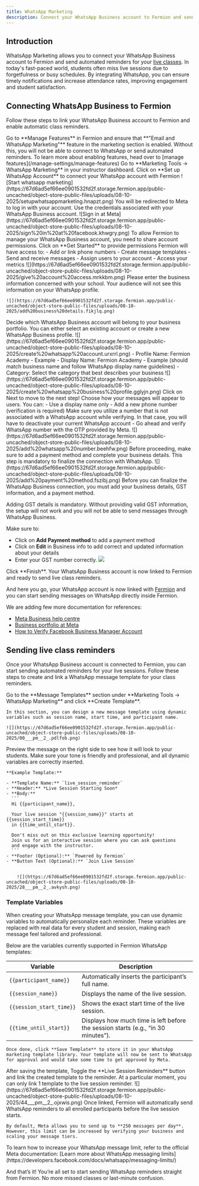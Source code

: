 ```yaml
---
title: WhatsApp Marketing
description: Connect your WhatsApp Business account to Fermion and send automated class reminders to your students.
---
```


## Introduction

WhatsApp Marketing allows you to connect your WhatsApp Business account to Fermion and send automated reminders for your [live classes](/live-classes/what-are-live-classes). 
In today's fast-paced world, students often miss live sessions due to forgetfulness or busy schedules. By integrating WhatsApp, you can ensure timely notifications and increase attendance rates, improving engagement and student satisfaction. 

## Connecting WhatsApp Business to Fermion

Follow these steps to link your WhatsApp Business account to Fermion and enable automatic class reminders.

<Steps>
  <Step title="Enable WhatsApp and Email Marketing Features">
    Go to **Manage Features** in Fermion and ensure that **"Email and WhatsApp Marketing"** feature in the marketing section is enabled. Without this, you will not be able to connect to WhatsApp or send automated reminders. To learn more about enabling features, head over to [manage features](/manage-settings/manage-features)
  </Step>

  <Step title="Navigate to WhatsApp marketing">
    Go to **Marketing Tools → WhatsApp Marketing** in your instructor dashboard. Click on **Set up WhatsApp Account** to connect your WhatsApp account with Fermion
    ![Start whatsapp marketing](https://67d6ad5ef66ee0901532fd2f.storage.fermion.app/public-uncached/object-store-public-files/uploads/08-10-2025/setupwhatsappmarketing.hnapzt.png)
  </Step>

  <Step title="Log in to Meta account">
    You will be redirected to Meta to log in with your account. Use the credentials associated with your WhatsApp Business account.
    ![Sign in at Meta](https://67d6ad5ef66ee0901532fd2f.storage.fermion.app/public-uncached/object-store-public-files/uploads/08-10-2025/sign%20in%20at%20facebook.khwgry.png)
  </Step>

  <Step title="Connect your account to Fermion">
    To allow Fermion to manage your WhatsApp Business account, you need to share account permissions. 
    Click on **Get Started** to provide permissions
    <AccordionGroup>
      <Accordion title="Permissions you'll share with Fermion">
        Fermion will have access to:
        - Add or link phone numbers
        - Create message templates
        - Send and receive messages
        - Assign users to your account
        - Access your metrics
      </Accordion>
    </AccordionGroup>
    ![](https://67d6ad5ef66ee0901532fd2f.storage.fermion.app/public-uncached/object-store-public-files/uploads/08-10-2025/give%20account%20access.mrkkbm.png)
  </Step>

  <Step title="Fill in business information">
    Please enter the business information concerned with your school. Your audience will not see this information on your WhatsApp profile.


    ![](https://67d6ad5ef66ee0901532fd2f.storage.fermion.app/public-uncached/object-store-public-files/uploads/08-10-2025/add%20business%20details.fikjlq.png)
  </Step>

  <Step title="Choose WhatsApp Business account">
    Decide which WhatsApp Business account will belong to your business portfolio. You can either select an existing account or create a new WhatsApp Business profile.
    ![](https://67d6ad5ef66ee0901532fd2f.storage.fermion.app/public-uncached/object-store-public-files/uploads/08-10-2025/create%20whatsapp%20account.urxrrl.png)
    <AccordionGroup>
      <Accordion title="Create a new WhatsApp Business profile">
        - Profile Name: Fermion Academy - Example
        - Display Name: Fermion Academy - Example (should match business name and follow WhatsApp display name guidelines)
        - Category: Select the category that best describes your business
        ![](https://67d6ad5ef66ee0901532fd2f.storage.fermion.app/public-uncached/object-store-public-files/uploads/08-10-2025/create%20whatsapp%20business%20profile.gglyjn.png)
        Click on Next to move to the next step!
      </Accordion>
    </AccordionGroup>
    
  </Step>

  <Step title="Add WhatsApp phone number">
    Choose how your messages will appear to users. You can:
    - Use a display name only
    - Add a new phone number (verification is required)
      <Info>Make sure you utilize a number that is not associated with a WhatsApp account while verifying. In that case, you will have to deactivate your current WhatsApp account </Info> 
    - Go ahead and verify WhatsApp number with the OTP provided by Meta.
    ![](https://67d6ad5ef66ee0901532fd2f.storage.fermion.app/public-uncached/object-store-public-files/uploads/08-10-2025/add%20whatsapp%20number.beehfw.png)
  </Step>

  <Step title="Add payment methods">
    Before proceeding, make sure to add a payment method and complete your business details. This step is mandatory to finalize the connection with WhatsApp. 
    ![](https://67d6ad5ef66ee0901532fd2f.storage.fermion.app/public-uncached/object-store-public-files/uploads/08-10-2025/add%20payment%20method.fszibj.png)
  </Step>

  <Step title="Add Business and GST Details alongside Payment Method">
  Before you can finalize the WhatsApp Business connection, you must add your business details, GST information, and a payment method. 

  <Warning> Adding GST details is mandatory. Without providing valid GST information, the setup will not work and you will not be able to send messages through WhatsApp Business.</Warning>

  Make sure to:
  - Click on **Add Payment method** to add a payment method
  - Click on **Edit** in Business info to add correct and updated information about your details
  - Enter your GST number correctly.
    ![](https://67d6ad5ef66ee0901532fd2f.storage.fermion.app/public-uncached/object-store-public-files/uploads/08-10-2025/meta%20billing.wlcyui.png)
  </Step>

  <Step title="Finish setup">
    Click **Finish**. Your WhatsApp Business account is now linked to Fermion and ready to send live class reminders.
  </Step>
</Steps>

And here you go, your WhatsApp account is now linked with [Fermion](https://fermion.app) and you can start sending messages on WhatsApp directly inside Fermion. 

We are adding few more documentation for references: 
- [Meta Business help centre](https://www.facebook.com/business/help)  
- [Business portfolio at Meta](https://www.facebook.com/business/help/1710077379203657)
- [How to Verify Facebook Business Manager Account](https://youtu.be/6I5iprduEEw) 

## Sending live class reminders


Once your WhatsApp Business account is connected to Fermion, you can start sending automated reminders for your live sessions. Follow these steps to create and link a WhatsApp message template for your class reminders.

<Steps>
  <Step title="Create a WhatsApp message template">
    Go to the **Message Templates** section under **Marketing Tools → WhatsApp Marketing** and click **Create Template**.  

    In this section, you can design a new message template using dynamic variables such as session name, start time, and participant name.

    ![](https://67d6ad5ef66ee0901532fd2f.storage.fermion.app/public-uncached/object-store-public-files/uploads/08-10-2025/00___pm__2_.pdlfob.png)
  </Step>

  <Step title="Customize your template">
    Preview the message on the right side to see how it will look to your students.  
    Make sure your tone is friendly and professional, and all dynamic variables are correctly inserted.

    **Example Template:**

    - **Template Name:** `live_session_reminder`  
    - **Header:** *Live Session Starting Soon*  
    - **Body:**  
      ```
      Hi {{participant_name}},

      Your live session "{{session_name}}" starts at {{session_start_time}} 
      in {{time_until_start}}.

      Don't miss out on this exclusive learning opportunity! 
      Join us for an interactive session where you can ask questions 
      and engage with the instructor.
      ```
    - **Footer (Optional):** `Powered by Fermion`  
    - **Button Text (Optional):** `Join Live Session`


        ![](https://67d6ad5ef66ee0901532fd2f.storage.fermion.app/public-uncached/object-store-public-files/uploads/08-10-2025/28___pm__2_.avkysh.png)
### Template Variables

When creating your WhatsApp message template, you can use dynamic variables to automatically personalize each reminder. These variables are replaced with real data for every student and session, making each message feel tailored and professional.

Below are the variables currently supported in Fermion WhatsApp templates:

| Variable | Description |
|-----------|-------------|
| `{{participant_name}}` | Automatically inserts the participant’s full name. |
| `{{session_name}}` | Displays the name of the live session. |
| `{{session_start_time}}` | Shows the exact start time of the live session. |
| `{{time_until_start}}` | Displays how much time is left before the session starts (e.g., “in 30 minutes”). |


    Once done, click **Save Template** to store it in your WhatsApp marketing template library. Your template will now be sent to WhatsApp for approval and would take some time to get approved by Meta.
  </Step>

  <Step title="Toggle Live Session reminder and link a template">
    After saving the template, Toggle the **Live Session Reminders** button and link the created template to the reminder. At a particular moment, you can only link 1 template to the live session reminder. 
    ![](https://67d6ad5ef66ee0901532fd2f.storage.fermion.app/public-uncached/object-store-public-files/uploads/08-10-2025/44___pm__2_.ojxwis.png)

  </Step>

  <Step title="Start sending reminders">
    Once linked, Fermion will automatically send WhatsApp reminders to all enrolled participants before the live session starts.

    By default, Meta allows you to send up to **250 messages per day**.  
    However, this limit can be increased by verifying your business and scaling your message tiers.
  </Step>

  <Step title="Learn how to increase message limits">
    To learn how to increase your WhatsApp message limit, refer to the official Meta documentation:  
    [Learn more about WhatsApp messaging limits](https://developers.facebook.com/docs/whatsapp/messaging-limits/)
  </Step>
</Steps>

And that’s it! You’re all set to start sending WhatsApp reminders straight from Fermion. No more missed classes or last-minute confusion.
